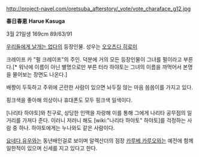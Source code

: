 http://project-navel.com/oretsuba_afterstory/_vote/vote_charaface_g12.jpg

'''春日春恵'''
'''Harue Kasuga'''

3월 21일생
169cm
89/63/91

[[우리들에게 날개는 없다]]의 등장인물. 성우는 [[오오츠다 히로미]]

크레이프 카 "펄 크레이프"의 주인. 덕분에 거의 모든 등장인물이 그녀를 펄이라고 부른다.[* 워낙에 이름이 아닌 별명으로만 부른 터라 하야토는 그녀의 이름을 까먹어서 본명을 물어보는 장면도 나온다.]

배짱이 두둑하고 주위에 곤란한 사람이 있으면 놔두질 않는 마음 씀씀이를 가지고 있다.

핑크색을 좋아해 의상이나 휴대폰도 모두 핑크색 일색이다.

[나리타 하야토]와 친구로, 상당한 인맥을 자랑해 이를 통해 그에게 나리타 공무점의 일거리를 가져다 준다. 이러니 저러니 해도 [wiki:"나리타 하야토" 하야토]를 걱정하는 사람 중 하나. 하야토에게는 누나와도 같은 사람이다.

[[요네다 유우]]와는 동년배인걸로 보이며 알렉산더의 점장 [[카루베 카루오]]와는 예전에 함께 일한적이 있으며 신세를 지고 있다고 한다.
